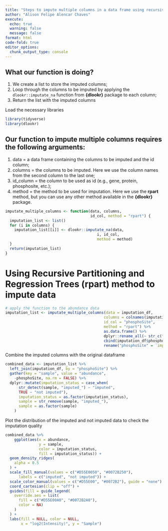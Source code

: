```yaml
---
title: "Steps to impute multiple columns in a data frame using recursive partitioning and regression trees method implemented in the {dlookr} R package"
author: "Alison Felipe Alencar Chaves"
execute:
  echo: true
  warning: false
  message: false
format: html
code-fold: true
editor_options: 
  chunk_output_type: console
---
```


## What our function is doing?
1. We create a list to store the imputed columns;
2. Loop through the columns to be imputed by applying the `dlookr::imputate_na` function from **{dlookr}** package to each column;
3. Return the list with the imputed columns

Load the necessary libraries

```r
library(tidyverse)
library(dlookr)
```

## Our function to impute multiple columns requires the following arguments:
1. data = a data frame containing the columns to be imputed and the id column;
2. columns = the columns to be imputed. Here we use the column names from the second column to the last one;
3. id_column = the column to be used as id (e.g., gene, protein, phosphosite, etc.);
4. method = the method to be used for imputation. Here we use the **rpart** method, but you can use any other method available in the **{dlookr}** package.

```r
imputate_multiple_columns <- function(data, columns,
                                      id_col, method = "rpart") {
  imputation_list <- list()
  for (i in columns) {
    imputation_list[[i]] <- dlookr::imputate_na(data,
                                         i, id_col,
                                         method = method)
  }
  return(imputation_list)
}
```

# Using Recursive Partitioning and Regression Trees (rpart) method to impute data

```r
# apply the function to the abundance data
imputation_list <- imputate_multiple_columns(data = imputation_df,
                                            columns = colnames(imputation_df)[2:ncol(imputation_df)],
                                            id_col = "phosphoSite",
                                            method = "rpart") %>%
                                            as.data.frame() %>%
                                            dplyr::rename_all(~ str_c("imputed_", .)) %>%
                                            cbind(imputation_df$phosphoSite) %>%
                                            rename("phosphoSite" = `imputation_df$phosphoSite`)
```

Combine the imputed columns with the original dataframe

```r
combined_data <- imputation_list %>%
  left_join(imputation_df, by = "phosphoSite") %>%
  gather(key = "sample", value = "abundance", 
    -phosphoSite, na.rm = FALSE) %>%
  dplyr::mutate(imputation_status = case_when(
      str_detect(sample, "imputed_") ~ "imputed",
      TRUE ~ "not imputed"),
      imputation_status = as.factor(imputation_status),
      sample = str_remove(sample, "imputed_"),
      sample = as.factor(sample)
    )
```

Plot the distribution of the imputed and not imputed data to check the imputation quality

```r
combined_data %>%
    ggplot(aes(x = abundance,
               y = sample,
               color = imputation_status,
               fill = imputation_status)) +
  geom_density_ridges(
    alpha = 0.5
  ) +
  scale_fill_manual(values = c("#D55E0050", "#0072B250"),
      labels = c("imputed", "not imputed")) +
  scale_color_manual(values = c("#D55E00", "#0072B2"), guide = "none") +
  coord_cartesian(clip = "off") +
  guides(fill = guide_legend(
    override.aes = list(
      fill = c("#D55E00A0", "#0072B2A0"),
      color = NA)
    )
  ) +
  labs(fill = NULL, color = NULL,
       x = "log2(Intensity)", y = "Sample")
```